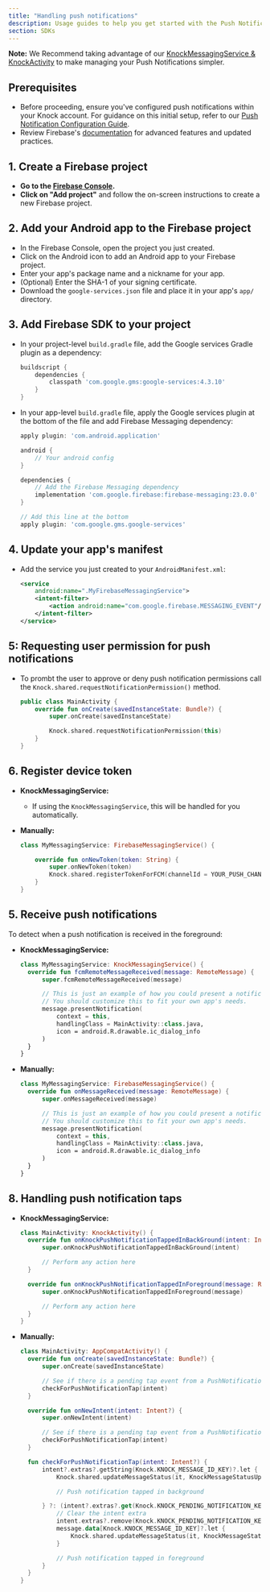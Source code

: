 ```yaml
---
title: "Handling push notifications"
description: Usage guides to help you get started with the Push Notifications in the Android Knock SDK.
section: SDKs
---
```


**Note:** We Recommend taking advantage of our [KnockMessagingService & KnockActivity](/sdks/android/reference#knockmessagingservice--knockactivity) to make managing your Push Notifications simpler.

## Prerequisites

- Before proceeding, ensure you've configured push notifications within your Knock account. For guidance on this initial setup, refer to our [Push Notification Configuration Guide](https://docs.knock.app/integrations/push/overview).
- Review Firebase's [documentation](https://firebase.google.com/docs/cloud-messaging) for advanced features and updated practices.

## 1. Create a Firebase project

- **Go to the [Firebase Console](https://console.firebase.google.com/).**
- **Click on "Add project"** and follow the on-screen instructions to create a new Firebase project.

## 2. Add your Android app to the Firebase project

- In the Firebase Console, open the project you just created.
- Click on the Android icon to add an Android app to your Firebase project.
- Enter your app's package name and a nickname for your app.
- (Optional) Enter the SHA-1 of your signing certificate.
- Download the `google-services.json` file and place it in your app's `app/` directory.

## 3. Add Firebase SDK to your project

- In your project-level `build.gradle` file, add the Google services Gradle plugin as a dependency:
  ```groovy
  buildscript {
      dependencies {
          classpath 'com.google.gms:google-services:4.3.10'
      }
  }
  ```
- In your app-level `build.gradle` file, apply the Google services plugin at the bottom of the file and add Firebase Messaging dependency:

  ```groovy
  apply plugin: 'com.android.application'

  android {
      // Your android config
  }

  dependencies {
      // Add the Firebase Messaging dependency
      implementation 'com.google.firebase:firebase-messaging:23.0.0'
  }

  // Add this line at the bottom
  apply plugin: 'com.google.gms.google-services'
  ```

## 4. Update your app's manifest

- Add the service you just created to your `AndroidManifest.xml`:
  ```xml
  <service
      android:name=".MyFirebaseMessagingService">
      <intent-filter>
          <action android:name="com.google.firebase.MESSAGING_EVENT"/>
      </intent-filter>
  </service>
  ```

## 5: Requesting user permission for push notifications

- To prombt the user to approve or deny push notification permissions call the `Knock.shared.requestNotificationPermission()` method.

  ```kotlin
  public class MainActivity {
      override fun onCreate(savedInstanceState: Bundle?) {
          super.onCreate(savedInstanceState)

          Knock.shared.requestNotificationPermission(this)
      }
  }
  ```

## 6. Register device token

- **KnockMessagingService:**

  - If using the `KnockMessagingService`, this will be handled for you automatically.

- **Manually:**

  ```kotlin
  class MyMessagingService: FirebaseMessagingService() {

      override fun onNewToken(token: String) {
          super.onNewToken(token)
          Knock.shared.registerTokenForFCM(channelId = YOUR_PUSH_CHANNEL_ID, token = token) { _ -> }
      }
  }
  ```

## 5. Receive push notifications

To detect when a push notification is received in the foreground:

- **KnockMessagingService:**

  ```kotlin
  class MyMessagingService: KnockMessagingService() {
    override fun fcmRemoteMessageReceived(message: RemoteMessage) {
        super.fcmRemoteMessageReceived(message)

        // This is just an example of how you could present a notification with the app in the foreground.
        // You should customize this to fit your own app's needs.
        message.presentNotification(
            context = this,
            handlingClass = MainActivity::class.java,
            icon = android.R.drawable.ic_dialog_info
        )
    }
  }
  ```

- **Manually:**

  ```kotlin
  class MyMessagingService: FirebaseMessagingService() {
    override fun onMessageReceived(message: RemoteMessage) {
        super.onMessageReceived(message)

        // This is just an example of how you could present a notification with the app in the foreground.
        // You should customize this to fit your own app's needs.
        message.presentNotification(
            context = this,
            handlingClass = MainActivity::class.java,
            icon = android.R.drawable.ic_dialog_info
        )
    }
  }
  ```

## 8. Handling push notification taps

- **KnockMessagingService:**

  ```kotlin
  class MainActivity: KnockActivity() {
    override fun onKnockPushNotificationTappedInBackGround(intent: Intent) {
        super.onKnockPushNotificationTappedInBackGround(intent)

        // Perform any action here
    }

    override fun onKnockPushNotificationTappedInForeground(message: RemoteMessage) {
        super.onKnockPushNotificationTappedInForeground(message)

        // Perform any action here
    }
  }
  ```

- **Manually:**

  ```kotlin
  class MainActivity: AppCompatActivity() {
    override fun onCreate(savedInstanceState: Bundle?) {
        super.onCreate(savedInstanceState)

        // See if there is a pending tap event from a PushNotification
        checkForPushNotificationTap(intent)
    }

    override fun onNewIntent(intent: Intent?) {
        super.onNewIntent(intent)

        // See if there is a pending tap event from a PushNotification
        checkForPushNotificationTap(intent)
    }

    fun checkForPushNotificationTap(intent: Intent?) {
        intent?.extras?.getString(Knock.KNOCK_MESSAGE_ID_KEY)?.let {
            Knock.shared.updateMessageStatus(it, KnockMessageStatusUpdateType.INTERACTED) {}

            // Push notification tapped in background

        } ?: (intent?.extras?.get(Knock.KNOCK_PENDING_NOTIFICATION_KEY) as? RemoteMessage)?.let { message ->
            // Clear the intent extra
            intent.extras?.remove(Knock.KNOCK_PENDING_NOTIFICATION_KEY)
            message.data[Knock.KNOCK_MESSAGE_ID_KEY]?.let {
                Knock.shared.updateMessageStatus(it, KnockMessageStatusUpdateType.INTERACTED) {}
            }

            // Push notification tapped in foreground
        }
    }
  }
  ```
